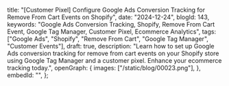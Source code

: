   title:
    "[Customer Pixel] Configure Google Ads Conversion Tracking for Remove From Cart Events on Shopify",
  date: "2024-12-24",
  blogId: 143,
  keywords:
    "Google Ads Conversion Tracking, Shopify, Remove From Cart Event, Google Tag Manager, Customer Pixel, Ecommerce Analytics",
  tags: ["Google Ads", "Shopify", "Remove From Cart", "Google Tag Manager", "Customer Events"],
  draft: true,
  description:
    "Learn how to set up Google Ads conversion tracking for remove from cart events on your Shopify store using Google Tag Manager and a customer pixel. Enhance your ecommerce tracking today.",
  openGraph: {
    images: ["/static/blog/00023.png"],
  },
  embedId: "",
};

<DataLayerCodeBlock fileName="remove_from_cart.js" />
